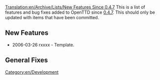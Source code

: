 [[Translation:en/Archive/Lists/New Features Since 0.4.7]]
[[Category:en/Development]]
{{en/Current}}
This is a list of features and bug fixes added to OpenTTD since [[en/Archive/OpenTTD/OpenTTD 0.4.7|0.4.7]]. This should only be updated with items that have been committed.

==New Features==

* 2006-03-26 rxxxx - Template.

==General Fixes==